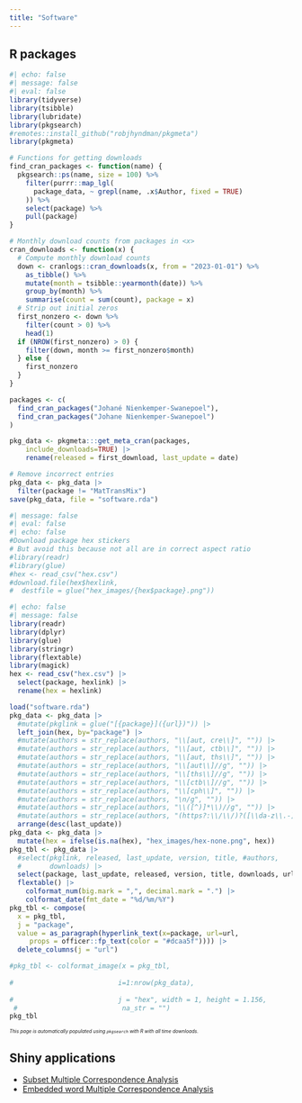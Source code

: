 ```yaml
---
title: "Software"
---
```


## R packages

```r
#| echo: false
#| message: false
#| eval: false
library(tidyverse)
library(tsibble)
library(lubridate)
library(pkgsearch)
#remotes::install_github("robjhyndman/pkgmeta")
library(pkgmeta)

# Functions for getting downloads
find_cran_packages <- function(name) {
  pkgsearch::ps(name, size = 100) %>%
    filter(purrr::map_lgl(
      package_data, ~ grepl(name, .x$Author, fixed = TRUE)
    )) %>%
    select(package) %>%
    pull(package)
}

# Monthly download counts from packages in <x>
cran_downloads <- function(x) {
  # Compute monthly download counts
  down <- cranlogs::cran_downloads(x, from = "2023-01-01") %>%
    as_tibble() %>%
    mutate(month = tsibble::yearmonth(date)) %>%
    group_by(month) %>%
    summarise(count = sum(count), package = x)
  # Strip out initial zeros
  first_nonzero <- down %>%
    filter(count > 0) %>%
    head(1)
  if (NROW(first_nonzero) > 0) {
    filter(down, month >= first_nonzero$month)
  } else {
    first_nonzero
  }
}

packages <- c(    
  find_cran_packages("Johané Nienkemper-Swanepoel"),
  find_cran_packages("Johane Nienkemper-Swanepoel")
)

pkg_data <- pkgmeta:::get_meta_cran(packages, 
    include_downloads=TRUE) |>
    rename(released = first_download, last_update = date)

# Remove incorrect entries
pkg_data <- pkg_data |>
  filter(package != "MatTransMix")
save(pkg_data, file = "software.rda")
```

```r
#| message: false
#| eval: false
#| echo: false
#Download package hex stickers
# But avoid this because not all are in correct aspect ratio
#library(readr)
#library(glue)
#hex <- read_csv("hex.csv")
#download.file(hex$hexlink, 
#  destfile = glue("hex_images/{hex$package}.png"))
```

```r
#| echo: false
#| message: false
library(readr)
library(dplyr)
library(glue)
library(stringr)
library(flextable)
library(magick)
hex <- read_csv("hex.csv") |>
  select(package, hexlink) |>
  rename(hex = hexlink)

load("software.rda")
pkg_data <- pkg_data |>
  #mutate(pkglink = glue("[{package}]({url})")) |>
  left_join(hex, by="package") |>
  #mutate(authors = str_replace(authors, "\\[aut, cre\\]", "")) |>
  #mutate(authors = str_replace(authors, "\\[aut, ctb\\]", "")) |>
  #mutate(authors = str_replace(authors, "\\[aut, ths\\]", "")) |>
  #mutate(authors = str_replace(authors, "\\[aut\\]//g", "")) |>
  #mutate(authors = str_replace(authors, "\\[ths\\]//g", "")) |>
  #mutate(authors = str_replace(authors, "\\[ctb\\]//g", "")) |>
  #mutate(authors = str_replace(authors, "\\[cph\\]", "")) |>
  #mutate(authors = str_replace(authors, "\n/g", "")) |>
  #mutate(authors = str_replace(authors, "\\([^)]*\\)//g", "")) |>
  #mutate(authors = str_replace(authors, "(https?:\\/\\/)?([\\da-z\\.-]+)\\.([a-z\\.]{2,6})([\\/\\w \\.-]*)", "")) |>
  arrange(desc(last_update))
pkg_data <- pkg_data |>
  mutate(hex = ifelse(is.na(hex), "hex_images/hex-none.png", hex))
pkg_tbl <- pkg_data |> 
  #select(pkglink, released, last_update, version, title, #authors, 
  #       downloads) |>
  select(package, last_update, released, version, title, downloads, url) |>
  flextable() |>   
    colformat_num(big.mark = ",", decimal.mark = ".") |>
    colformat_date(fmt_date = "%d/%m/%Y")
pkg_tbl <- compose(
  x = pkg_tbl,
  j = "package",
  value = as_paragraph(hyperlink_text(x=package, url=url, 
     props = officer::fp_text(color = "#dcaa5f")))) |>
  delete_columns(j = "url") 

#pkg_tbl <- colformat_image(x = pkg_tbl,
 
#                          i=1:nrow(pkg_data),
 
#                          j = "hex", width = 1, height = 1.156, 
 #                          na_str = "") 
pkg_tbl 
```

::: {style="font-size: 60%"}

*This page is automatically populated using `pkgsearch` with R with all time downloads.*

:::

## Shiny applications

- [Subset Multiple Correspondence Analysis](https://jnienk.shinyapps.io/sMCAbiplots/)
- [Embedded word Multiple Correspondence Analysis](https://muvisu.shinyapps.io/EmbeddedWordMCAbiplot/)